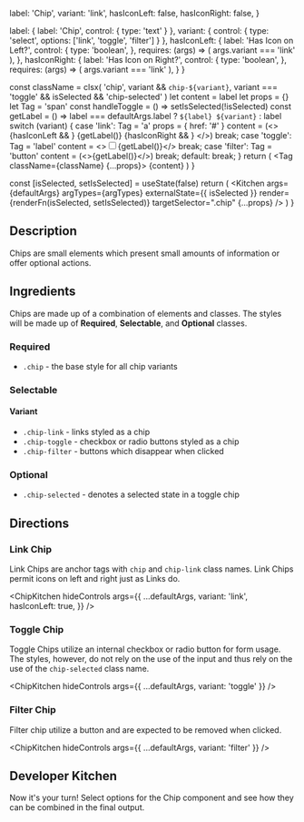 
  label: 'Chip',
  variant: 'link',
  hasIconLeft: false,
  hasIconRight: false,
}

  label: {
    label: 'Chip',
    control: {
      type: 'text'
    }
  },
  variant: {
    control: {
      type: 'select',
      options: ['link', 'toggle', 'filter']
    }
  },
  hasIconLeft: {
    label: 'Has Icon on Left?',
    control: {
      type: 'boolean',
    },
    requires: (args) => (
      args.variant === 'link'
    ),
  },
  hasIconRight: {
    label: 'Has Icon on Right?',
    control: {
      type: 'boolean',
    },
    requires: (args) => (
      args.variant === 'link'
    ),
  }
}

  const className = clsx(
    'chip',
    variant && `chip-${variant}`,
    variant === 'toggle' && isSelected && 'chip-selected'
  )
  let content = label
  let props = {}
  let Tag = 'span'
  const handleToggle = () => setIsSelected(!isSelected)
  const getLabel = () => label === defaultArgs.label ? `${label} ${variant}` : label
  switch (variant) {
    case 'link':
      Tag = 'a'
      props = {
        href: '#'
      }
      content = (<>
        {hasIconLeft && <PhotoIcon className="icon" />}
        {getLabel()}
        {hasIconRight && <PhotoIcon className="icon" />}
      </>)
      break;
    case 'toggle':
      Tag = 'label'
      content = <><input type="checkbox" defaultChecked={isSelected} onChange={handleToggle} />{getLabel()}</>
      break;
    case 'filter':
      Tag = 'button'
      content = (<>{getLabel()}<XMarkIcon className="icon" /></>)
      break;
    default:
      break;
  }
  return (
    <Tag className={className} {...props}>
      {content}
    </Tag>
  )
}

  const [isSelected, setIsSelected] = useState(false)
  return (
    <Kitchen 
      args={defaultArgs} 
      argTypes={argTypes}
      externalState={{ isSelected }}
      render={renderFn(isSelected, setIsSelected)} 
      targetSelector=".chip" 
      {...props}
    />
  )
}

## Description

Chips are small elements which present small amounts of information or offer optional actions.

## Ingredients

Chips are made up of a combination of elements and classes. The styles will be 
made up of **Required**, **Selectable**, and **Optional** classes.

### Required

- `.chip` - the base style for all chip variants

### Selectable

#### Variant

- `.chip-link` - links styled as a chip
- `.chip-toggle` - checkbox or radio buttons styled as a chip
- `.chip-filter` - buttons which disappear when clicked

### Optional

- `.chip-selected` - denotes a selected state in a toggle chip

## Directions

### Link Chip

Link Chips are anchor tags with `chip` and `chip-link` class names. 
Link Chips permit icons on left and right just as Links do.

<ChipKitchen hideControls args={{
  ...defaultArgs,
  variant: 'link',
  hasIconLeft: true,
}} />


### Toggle Chip

Toggle Chips utilize an internal checkbox or radio button for form usage. 
The styles, however, do not rely on the use of the input and thus rely on the use of the `chip-selected` class name.

<ChipKitchen hideControls args={{
  ...defaultArgs,
  variant: 'toggle'
}} />

### Filter Chip

Filter chip utilize a button and are expected to be removed when clicked.

<ChipKitchen hideControls args={{
  ...defaultArgs,
  variant: 'filter'
}} />

## Developer Kitchen

Now it's your turn! Select options for the Chip component and see how they can be combined in the final output.

<ChipKitchen targetSelector={null} />
